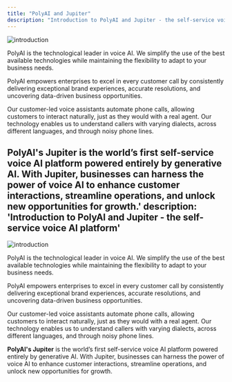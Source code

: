 ```yaml
---
title: "PolyAI and Jupiter"
description: "Introduction to PolyAI and Jupiter - the self-service voice AI platform"
---
```


![introduction](/images/01-01-01-01-introduction.png)

PolyAI is the technological leader in voice AI. We simplify the use of the best available technologies while maintaining the flexibility to adapt to your business needs.

PolyAI empowers enterprises to excel in every customer call by consistently delivering exceptional brand experiences, accurate resolutions, and uncovering data-driven business opportunities.

Our customer-led voice assistants automate phone calls, allowing customers to interact naturally, just as they would with a real agent. Our technology enables us to understand callers with varying dialects, across different languages, and through noisy phone lines.

**PolyAI's Jupiter** is the world’s first self-service voice AI platform powered entirely by generative AI. With Jupiter, businesses can harness the power of voice AI to enhance customer interactions, streamline operations, and unlock new opportunities for growth.'
description: 'Introduction to PolyAI and Jupiter - the self-service voice AI platform'
---

![introduction](/images/01-01-01-01-introduction.png)

PolyAI is the technological leader in voice AI. We simplify the use of the best available technologies while maintaining the flexibility to adapt to your business needs.

PolyAI empowers enterprises to excel in every customer call by consistently delivering exceptional brand experiences, accurate resolutions, and uncovering data-driven business opportunities.

Our customer-led voice assistants automate phone calls, allowing customers to interact naturally, just as they would with a real agent. Our technology enables us to understand callers with varying dialects, across different languages, and through noisy phone lines.

**PolyAI's Jupiter** is the world’s first self-service voice AI platform powered entirely by generative AI. With Jupiter, businesses can harness the power of voice AI to enhance customer interactions, streamline operations, and unlock new opportunities for growth.